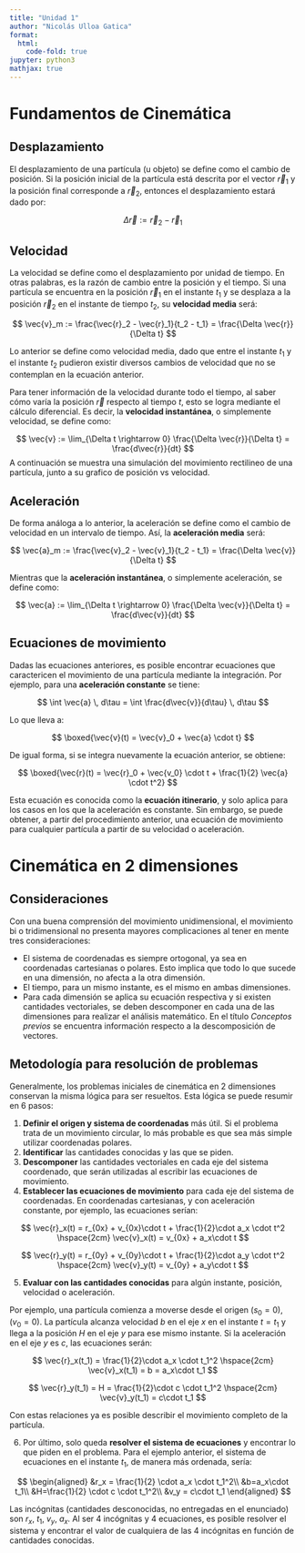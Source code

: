 ```yaml
---
title: "Unidad 1"
author: "Nicolás Ulloa Gatica"
format:
  html:
    code-fold: true
jupyter: python3
mathjax: true
---
```


# Fundamentos de Cinemática

## Desplazamiento

El desplazamiento de una partícula (u objeto) se define como el cambio de posición. Si la posición inicial de la partícula está descrita por el vector $\vec{r}_1$ y la posición final corresponde a $\vec{r}_2$, entonces el desplazamiento estará dado por:

$$
\Delta \vec{r} := \vec{r}_2 - \vec{r}_1
$$

## Velocidad

La velocidad se define como el desplazamiento por unidad de tiempo. En otras palabras, es la razón de cambio entre la posición y el tiempo. Si una partícula se encuentra en la posición $\vec{r}_1$ en el instante $t_1$ y se desplaza a la posición $\vec{r}_2$ en el instante de tiempo $t_2$, su **velocidad media** será:

$$
\vec{v}_m := \frac{\vec{r}_2 - \vec{r}_1}{t_2 - t_1} = \frac{\Delta \vec{r}}{\Delta t}
$$

Lo anterior se define como velocidad media, dado que entre el instante $t_1$ y el instante $t_2$ pudieron existir diversos cambios de velocidad que no se contemplan en la ecuación anterior.

Para tener información de la velocidad durante todo el tiempo, al saber cómo varía la posición $\vec{r}$ respecto al tiempo $t$, esto se logra mediante el cálculo diferencial. Es decir, la **velocidad instantánea**, o simplemente velocidad, se define como:

$$
\vec{v} := \lim_{\Delta t \rightarrow 0} \frac{\Delta \vec{r}}{\Delta t} = \frac{d\vec{r}}{dt}
$$
A continuación se muestra una simulación del movimiento rectilineo de una partícula, junto a su grafico de posición vs velocidad.

<div id="animation-container">
  <script src="https://cdnjs.cloudflare.com/ajax/libs/p5.js/1.4.0/p5.js"></script>
  <script>
    let x = 50, y = 70;
    let vx = 2, r = 20;
    let time = 0;
    let positions = [];
    let graphWidth = 300, graphHeight = 150;
    let cycleComplete = false;
    let startX = 50;

    function setup() {
      let canvas = createCanvas(windowWidth * 0.4, windowHeight * 0.4); // Ajuste dinámico según el tamaño de la ventana
      canvas.parent('animation-container'); // Coloca el lienzo dentro del contenedor
      background(220);
    }

    function draw() {
      background(220);

      // Mover la partícula
      x += vx;
      if (x > width - r || x < 0 + r) vx *= -1;

      // Dibujar la partícula
      fill(255, 0, 0);
      ellipse(x, y, r, r);

      // Actualizar el gráfico de posición vs. tiempo
      time += 1;
      positions.push({time, pos: x});

      // Si la partícula completa una oscilación (vuelve a la posición inicial), reiniciar
      if (x === startX && cycleComplete) {
        cycleComplete = false;
      }
      if (x === startX && !cycleComplete) {
        cycleComplete = true;
      }

      // Limitar el número de puntos en el gráfico
      //if (positions.length > graphWidth) positions.shift();

      // Dibujar el gráfico
      drawGraph();
    }

    function drawGraph() {
      // Posición y tamaño del gráfico
      let graphX = width - graphWidth - 20;
      let graphY = height - graphHeight - 20;

      // Dibujar los ejes
      stroke(0);
      line(graphX, graphY, graphX, graphY + graphHeight); // Eje Y
      line(graphX, graphY + graphHeight, graphX + graphWidth, graphY + graphHeight); // Eje X

      // Dibujar la línea del gráfico
      noFill();
      beginShape();
      for (let i = 0; i < positions.length; i++) {
        let px = map(positions[i].time, 0, positions[positions.length - 1].time, graphX, graphX + graphWidth);
        let py = map(positions[i].pos, 0, width, graphY + graphHeight, graphY);
        vertex(px, py);
      }
      endShape();

      // Etiqueta del eje Y (Posición)
      textSize(12);
      fill(0);
      textAlign(CENTER, CENTER);
      text("Posición", graphX - 30, graphY + graphHeight / 2);
    }
  </script>
</div>

## Aceleración

De forma análoga a lo anterior, la aceleración se define como el cambio de velocidad en un intervalo de tiempo. Así, la **aceleración media** será:

$$
\vec{a}_m := \frac{\vec{v}_2 - \vec{v}_1}{t_2 - t_1} = \frac{\Delta \vec{v}}{\Delta t}
$$

Mientras que la **aceleración instantánea**, o simplemente aceleración, se define como:

$$
\vec{a} := \lim_{\Delta t \rightarrow 0} \frac{\Delta \vec{v}}{\Delta t} = \frac{d\vec{v}}{dt}
$$

## Ecuaciones de movimiento

Dadas las ecuaciones anteriores, es posible encontrar ecuaciones que caractericen el movimiento de una partícula mediante la integración. Por ejemplo, para una **aceleración constante** se tiene:

$$
\int \vec{a} \, d\tau = \int \frac{d\vec{v}}{d\tau} \, d\tau
$$

Lo que lleva a:

$$
\boxed{\vec{v}(t) = \vec{v}_0 + \vec{a} \cdot t}
$$

De igual forma, si se integra nuevamente la ecuación anterior, se obtiene:

$$
\boxed{\vec{r}(t) = \vec{r}_0 + \vec{v_0} \cdot t + \frac{1}{2} \vec{a} \cdot t^2}
$$

Esta ecuación es conocida como la **ecuación itinerario**, y solo aplica para los casos en los que la aceleración es constante. Sin embargo, se puede obtener, a partir del procedimiento anterior, una ecuación de movimiento para cualquier partícula a partir de su velocidad o aceleración.



# Cinemática en 2 dimensiones

## Consideraciones

Con una buena comprensión del movimiento unidimensional, el movimiento bi o tridimensional no presenta mayores complicaciones al tener en mente tres consideraciones:

- El sistema de coordenadas es siempre ortogonal, ya sea en coordenadas cartesianas o polares. Esto implica que todo lo que sucede en una dimensión, no afecta a la otra dimensión.
- El tiempo, para un mismo instante, es el mismo en ambas dimensiones.
- Para cada dimensión se aplica su ecuación respectiva y si existen cantidades vectoriales, se deben descomponer en cada una de las dimensiones para realizar el análisis matemático. En el título *Conceptos previos* se encuentra información respecto a la descomposición de vectores.

## Metodología para resolución de problemas

Generalmente, los problemas iniciales de cinemática en 2 dimensiones conservan la misma lógica para ser resueltos. Esta lógica se puede resumir en 6 pasos:

1. **Definir el origen y sistema de coordenadas** más útil. Si el problema trata de un movimiento circular, lo más probable es que sea más simple utilizar coordenadas polares.
2. **Identificar** las cantidades conocidas y las que se piden.
3. **Descomponer** las cantidades vectoriales en cada eje del sistema coordenado, que serán utilizadas al escribir las ecuaciones de movimiento.
4. **Establecer las ecuaciones de movimiento** para cada eje del sistema de coordenadas. En coordenadas cartesianas, y con aceleración constante, por ejemplo, las ecuaciones serían:

$$
\vec{r}_x(t) = r_{0x} + v_{0x}\cdot t + \frac{1}{2}\cdot a_x \cdot t^2 \hspace{2cm} \vec{v}_x(t) = v_{0x} + a_x\cdot t
$$

$$
\vec{r}_y(t) = r_{0y} + v_{0y}\cdot t + \frac{1}{2}\cdot a_y \cdot t^2 \hspace{2cm} \vec{v}_y(t) = v_{0y} + a_y\cdot t
$$

5. **Evaluar con las cantidades conocidas** para algún instante, posición, velocidad o aceleración.

Por ejemplo, una partícula comienza a moverse desde el origen $(s_0=0)$, $(v_0=0)$. La partícula alcanza velocidad $b$ en el eje $x$ en el instante $t = t_1$ y llega a la posición $H$ en el eje $y$ para ese mismo instante. Si la aceleración en el eje $y$ es $c$, las ecuaciones serán:

$$
\vec{r}_x(t_1) = \frac{1}{2}\cdot a_x \cdot t_1^2 \hspace{2cm} \vec{v}_x(t_1) = b = a_x\cdot t_1
$$

$$
\vec{r}_y(t_1) = H = \frac{1}{2}\cdot c \cdot t_1^2 \hspace{2cm} \vec{v}_y(t_1) = c\cdot t_1
$$

Con estas relaciones ya es posible describir el movimiento completo de la partícula.

6. Por último, solo queda **resolver el sistema de ecuaciones** y encontrar lo que piden en el problema. Para el ejemplo anterior, el sistema de ecuaciones en el instante $t_1$, de manera más ordenada, sería:

$$
\begin{aligned}
&r_x = \frac{1}{2} \cdot a_x \cdot t_1^2\\
&b=a_x\cdot t_1\\
&H=\frac{1}{2} \cdot c \cdot t_1^2\\
&v_y = c\cdot t_1
\end{aligned}
$$

Las incógnitas (cantidades desconocidas, no entregadas en el enunciado) son $r_x$, $t_1$, $v_y$, $a_x$. Al ser 4 incógnitas y 4 ecuaciones, es posible resolver el sistema y encontrar el valor de cualquiera de las 4 incógnitas en función de cantidades conocidas.